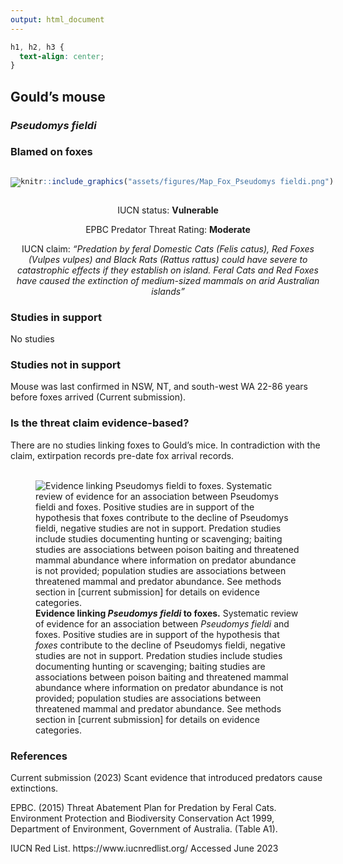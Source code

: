```yaml
---
output: html_document
---
```

```css
h1, h2, h3 {
  text-align: center;
}
```

## **Gould's mouse**
### *Pseudomys fieldi*
### Blamed on foxes

:::: {style="display: flex;"}

[![](assets/photos/Pseudomys fieldi.png)](https://www.inaturalist.org/photos/136753?size=original)

::: {}

:::

::: {}
  ```r
  knitr::include_graphics("assets/figures/Map_Fox_Pseudomys fieldi.png")
  ```
:::

::::
<center>
IUCN status: **Vulnerable**

EPBC Predator Threat Rating: **Moderate**

IUCN claim: *"Predation by feral Domestic Cats (Felis catus), Red Foxes (Vulpes vulpes) and Black Rats (Rattus rattus) could have severe to catastrophic effects if they establish on island. Feral Cats and Red Foxes have caused the extinction of medium-sized mammals on arid Australian islands"*

</center>

### Studies in support

No studies

### Studies not in support

Mouse was last confirmed in NSW, NT, and south-west WA 22-86 years before foxes arrived (Current submission).

### Is the threat claim evidence-based?

There are no studies linking foxes to Gould's mice. In contradiction with the claim, extirpation records pre-date fox arrival records.
<br>
<br>

![**Evidence linking *Pseudomys fieldi* to foxes.** Systematic review of evidence for an association between *Pseudomys fieldi* and foxes. Positive studies are in support of the hypothesis that *foxes* contribute to the decline of Pseudomys fieldi, negative studies are not in support. Predation studies include studies documenting hunting or scavenging; baiting studies are associations between poison baiting and threatened mammal abundance where information on predator abundance is not provided; population studies are associations between threatened mammal and predator abundance. See methods section in [current submission] for details on evidence categories.](assets/figures/Main_Evidence_Fox_Pseudomys fieldi.png)

### References



Current submission (2023) Scant evidence that introduced predators cause extinctions.

EPBC. (2015) Threat Abatement Plan for Predation by Feral Cats. Environment Protection and Biodiversity Conservation Act 1999, Department of Environment, Government of Australia. (Table A1).

IUCN Red List. https://www.iucnredlist.org/ Accessed June 2023

